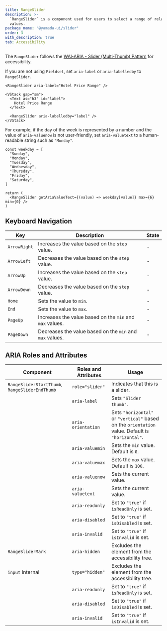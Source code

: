 ```yaml
---
title: RangeSlider
description: >-
  `RangeSlider` is a component used for users to select a range of related
  values.
package_name: "@yamada-ui/slider"
order: 3
with_description: true
tab: Accessibility
---
```


The `RangeSlider` follows the [WAI-ARIA - Slider (Multi-Thumb) Pattern](https://www.w3.org/WAI/ARIA/apg/patterns/slider-multithumb/) for accessibility.

If you are not using `Fieldset`, set `aria-label` or `aria-labelledby` to `RangeSlider`.

```tsx live=false
<RangeSlider aria-label="Hotel Price Range" />
```

```tsx live=false
<VStack gap="sm">
  <Text as="h3" id="label">
    Hotel Price Range
  </Text>

  <RangeSlider aria-labelledby="label" />
</VStack>
```

For example, if the day of the week is represented by a number and the value of `aria-valuenow` is not user-friendly, set `aria-valuetext` to a human-readable string such as `"Monday"`.

```tsx live=false
const weekday = [
  "Sunday",
  "Monday",
  "Tuesday",
  "Wednesday",
  "Thursday",
  "Friday",
  "Saturday",
]

return (
  <RangeSlider getAriaValueText={(value) => weekday[value]} max={6} min={0} />
)
```

## Keyboard Navigation

| Key          | Description                                              | State |
| ------------ | -------------------------------------------------------- | ----- |
| `ArrowRight` | Increases the value based on the `step` value.           | -     |
| `ArrowLeft`  | Decreases the value based on the `step` value.           | -     |
| `ArrowUp`    | Increases the value based on the `step` value.           | -     |
| `ArrowDown`  | Decreases the value based on the `step` value.           | -     |
| `Home`       | Sets the value to `min`.                                 | -     |
| `End`        | Sets the value to `max`.                                 | -     |
| `PageUp`     | Increases the value based on the `min` and `max` values. | -     |
| `PageDown`   | Decreases the value based on the `min` and `max` values. | -     |

## ARIA Roles and Attributes

| Component                                      | Roles and Attributes | Usage                                                                                            |
| ---------------------------------------------- | -------------------- | ------------------------------------------------------------------------------------------------ |
| `RangeSliderStartThumb`, `RangeSliderEndThumb` | `role="slider"`      | Indicates that this is a slider.                                                                 |
|                                                | `aria-label`         | Sets `"Slider thumb"`.                                                                           |
|                                                | `aria-orientation`   | Sets `"horizontal"` or `"vertical"` based on the `orientation` value. Default is `"horizontal"`. |
|                                                | `aria-valuemin`      | Sets the `min` value. Default is `0`.                                                            |
|                                                | `aria-valuemax`      | Sets the `max` value. Default is `100`.                                                          |
|                                                | `aria-valuenow`      | Sets the current value.                                                                          |
|                                                | `aria-valuetext`     | Sets the current value.                                                                          |
|                                                | `aria-readonly`      | Set to `"true"` if `isReadOnly` is set.                                                          |
|                                                | `aria-disabled`      | Set to `"true"` if `isDisabled` is set.                                                          |
|                                                | `aria-invalid`       | Set to `"true"` if `isInvalid` is set.                                                           |
| `RangeSliderMark`                              | `aria-hidden`        | Excludes the element from the accessibility tree.                                                |
| `input` <Tag>Internal</Tag>                    | `type="hidden"`      | Excludes the element from the accessibility tree.                                                |
|                                                | `aria-readonly`      | Set to `"true"` if `isReadOnly` is set.                                                          |
|                                                | `aria-disabled`      | Set to `"true"` if `isDisabled` is set.                                                          |
|                                                | `aria-invalid`       | Set to `"true"` if `isInvalid` is set.                                                           |
